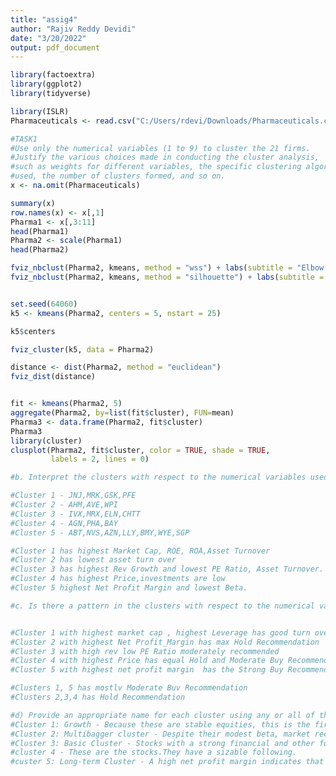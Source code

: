 ---
title: "assig4"
author: "Rajiv Reddy Devidi"
date: "3/20/2022"
output: pdf_document
---

```{r}
library(factoextra)
library(ggplot2)
library(tidyverse)

library(ISLR)
Pharmaceuticals <- read.csv("C:/Users/rdevi/Downloads/Pharmaceuticals.csv")

#TASK1
#Use only the numerical variables (1 to 9) to cluster the 21 firms. 
#Justify the various choices made in conducting the cluster analysis, 
#such as weights for different variables, the specific clustering algorithm(s) 
#used, the number of clusters formed, and so on. 
x <- na.omit(Pharmaceuticals)

summary(x)
row.names(x) <- x[,1]
Pharma1 <- x[,3:11]
head(Pharma1)
Pharma2 <- scale(Pharma1)
head(Pharma2)

fviz_nbclust(Pharma2, kmeans, method = "wss") + labs(subtitle = "Elbow Method")
fviz_nbclust(Pharma2, kmeans, method = "silhouette") + labs(subtitle = "Silhouette Method")


set.seed(64060)
k5 <- kmeans(Pharma2, centers = 5, nstart = 25)

k5$centers

fviz_cluster(k5, data = Pharma2)

distance <- dist(Pharma2, method = "euclidean")
fviz_dist(distance)


fit <- kmeans(Pharma2, 5)
aggregate(Pharma2, by=list(fit$cluster), FUN=mean)
Pharma3 <- data.frame(Pharma2, fit$cluster)
Pharma3
library(cluster)
clusplot(Pharma2, fit$cluster, color = TRUE, shade = TRUE,
         labels = 2, lines = 0)

#b. Interpret the clusters with respect to the numerical variables used in forming the clusters.

#Cluster 1 - JNJ,MRK,GSK,PFE
#Cluster 2 - AHM,AVE,WPI
#Cluster 3 - IVX,MRX,ELN,CHTT
#Cluster 4 - AGN,PHA,BAY
#Cluster 5 - ABT,NVS,AZN,LLY,BMY,WYE,SGP

#Cluster 1 has highest Market Cap, ROE, ROA,Asset Turnover
#Cluster 2 has lowest asset turn over
#Cluster 3 has highest Rev Growth and lowest PE Ratio, Asset Turnover. 
#Cluster 4 has highest Price,investments are low
#Cluster 5 highest Net Profit Margin and lowest Beta.

#c. Is there a pattern in the clusters with respect to the numerical variables (10 to 12)? (those not used in forming the clusters) 


#Cluster 1 with highest market cap , highest Leverage has good turn over
#Cluster 2 with highest Net Profit_Margin has max Hold Recommendation
#Cluster 3 with high rev low PE Ratio moderately recommended
#Cluster 4 with highest Price has equal Hold and Moderate Buy Recommendation
#Cluster 5 with highest net profit margin  has the Strong Buy Recommendation, high net profit.

#Clusters 1, 5 has mostlv Moderate Buv Recommendation
#Clusters 2,3,4 has Hold Recommendation

#d) Provide an appropriate name for each cluster using any or all of the variables in the dataset.
#Cluster 1: Growth - Because these are stable equities, this is the first cluster
#Cluster 2: Multibagger cluster - Despite their modest beta, market recommendations are extremely positive. 
#Cluster 3: Basic Cluster - Stocks with a strong financial and other fundamental foundation. Hold cluster
#cluster 4 - These are the stocks.They have a sizable following.
#custer 5: Long-term Cluster - A high net profit margin indicates that a company is doing well.

```


